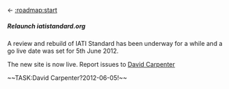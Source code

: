 <- [[:roadmap:start]]
=====Relaunch iatistandard.org=====

A review and rebuild of IATI Standard has been underway for a while and a go live date was set for 5th June 2012.

The new site is now live. Report issues to [[community:user:caprenter|David Carpenter]]

~~TASK:David Carpenter?2012-06-05!~~